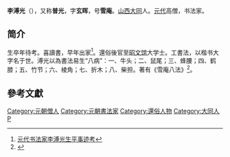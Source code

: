 '''李溥光'''（{{bd|？||？|}}），又称'''普光'''，字'''玄晖'''，号'''雪庵'''。[[山西|山西]][[大同市|大同]]人。[[元代|元代]]高僧，书法家。

== 简介 ==
生卒年待考。喜讀書，早年出家<ref>[http://all.zcom.com/mag2/shehuikexue/wenkejiaoti/31080/200304/15514261/ 元代书法家李溥光生平事迹考]{{dead link|date=2018年3月 |bot=InternetArchiveBot |fix-attempted=yes }}</ref>。還俗後官至[[昭文馆|昭文馆]]大学士。工書法，以楷书大字名于世。溥光以為書法易生“八病”：一、牛头；二、鼠尾；三、蜂腰；四、鹤膝；五、竹节；六、棱角；七、折木；八、柴担。著有《雪庵八法》<ref>{{Cite web |url=http://www.fjsnow.com/nvxing/ArticleShow.asp?ArticleID=34380 |title=李溥光 |access-date=2009-09-14 |archive-date=2021-08-26 |archive-url=https://web.archive.org/web/20210826085158/http://www.fjsnow.com/nvxing/ArticleShow.asp?ArticleID=34380 |dead-url=yes }}</ref>。

==參考文獻==
<div class="references-small">
<references />
</div>

{{DEFAULTSORT:Li puguang}}
[[Category:元朝僧人|Category:元朝僧人]]
[[Category:元朝書法家|Category:元朝書法家]]
[[Category:還俗人物|Category:還俗人物]]
[[Category:大同人|Category:大同人]]
[[Category:李姓|P]]
{{元朝人物小作品}}